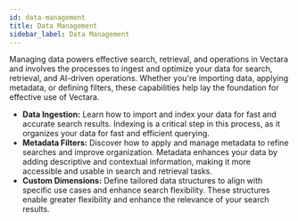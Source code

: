 ```yaml
---
id: data-management
title: Data Management
sidebar_label: Data Management
---
```



Managing data powers effective search, retrieval, and operations in Vectara 
and involves the processes to ingest and optimize your data for search, 
retrieval, and AI-driven operations. Whether you're importing data, applying 
metadata, or defining filters, these capabilities help lay the foundation for 
effective use of Vectara.

* **Data Ingestion:** Learn how to import and index your data for fast 
and accurate search results. Indexing is a critical step in this process, 
as it organizes your data for fast and efficient querying.
* **Metadata Filters:** Discover how to apply and manage metadata to refine searches 
and improve organization. Metadata enhances your data by adding descriptive and 
contextual information, making it more accessible and usable in search and 
retrieval tasks.
* **Custom Dimensions:** Define tailored data structures to align 
with specific use cases and enhance search flexibility. These structures 
enable greater flexibility and enhance the relevance of your search results.
